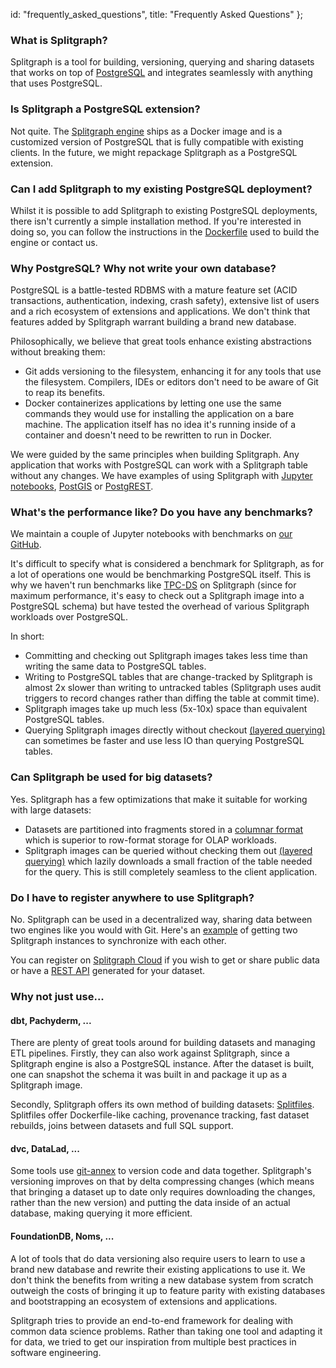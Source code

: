   id: "frequently_asked_questions",
  title: "Frequently Asked Questions"
};

### What is Splitgraph?

Splitgraph is a tool for building, versioning, querying and sharing datasets that works on top of [PostgreSQL](https://www.postgresql.org/) and integrates seamlessly with anything that uses PostgreSQL.

### Is Splitgraph a PostgreSQL extension?

Not quite. The [Splitgraph engine](../architecture/splitgraph_engine) ships as a Docker image and is a customized version of PostgreSQL that is fully compatible with existing clients. In the future, we might repackage Splitgraph as a PostgreSQL extension.

### Can I add Splitgraph to my existing PostgreSQL deployment?

Whilst it is possible to add Splitgraph to existing PostgreSQL deployments, there isn't currently
a simple installation method. If you're interested in doing so, you can follow the instructions
in the [Dockerfile](https://github.com/splitgraph/splitgraph/blob/master/engine/Dockerfile) used
to build the engine or contact us.

### Why PostgreSQL? Why not write your own database?

PostgreSQL is a battle-tested RDBMS with a mature feature set (ACID transactions, authentication,
indexing, crash safety), extensive list of users and a rich ecosystem of extensions and applications.
We don't think that features added by Splitgraph warrant building a brand new database.

Philosophically, we believe that great tools enhance existing abstractions without breaking them:

  * Git adds versioning to the filesystem, enhancing it for any tools that use the filesystem. Compilers,
    IDEs or editors don't need to be aware of Git to reap its benefits.
  * Docker containerizes applications by letting one use the same commands they would use
    for installing the application on a bare machine. The application itself has no idea it's running
    inside of a container and doesn't need to be rewritten to run in Docker.

We were guided by the same principles when building Splitgraph. Any application that works
with PostgreSQL can work with a Splitgraph table without any changes. We have examples of using
Splitgraph with [Jupyter notebooks](../integrating_splitgraph/jupyter_notebooks),
[PostGIS](../integrating_splitgraph/postgis) or [PostgREST](../splitgraph_cloud/publish_rest_api).

### What's the performance like? Do you have any benchmarks?

We maintain a couple of Jupyter notebooks with benchmarks on [our GitHub](https://github.com/splitgraph/splitgraph/tree/v0.1.0/examples/benchmarking).

It's difficult to specify what is considered a benchmark for Splitgraph, as for a lot of operations
one would be benchmarking PostgreSQL itself. This is why we haven't run benchmarks like [TPC-DS](http://www.tpc.org/tpcds/) on Splitgraph
(since for maximum performance, it's easy to check out a Splitgraph image into a PostgreSQL schema)
but have tested the overhead of various Splitgraph workloads over PostgreSQL.

In short:

  * Committing and checking out Splitgraph images takes less time than writing the same data to PostgreSQL tables.
  * Writing to PostgreSQL tables that are change-tracked by Splitgraph is almost 2x slower
    than writing to untracked tables (Splitgraph uses audit triggers to record changes rather than
    diffing the table at commit time).
  * Splitgraph images take up much less (5x-10x) space than equivalent PostgreSQL tables.
  * Querying Splitgraph images directly without checkout [(layered querying)](../large_datasets/layered_querying) can sometimes be faster and use less IO
  than querying PostgreSQL tables.

### Can Splitgraph be used for big datasets?

Yes. Splitgraph has a few optimizations that make it suitable for working with large datasets:

  * Datasets are partitioned into fragments stored in a [columnar format](../concepts/objects) which is
    superior to row-format storage for OLAP workloads.
  * Splitgraph images can be queried without checking them out [(layered querying)](../large_datasets/layered_querying) which lazily downloads a small fraction of the table needed for the query. This is still completely seamless to the client application.

### Do I have to register anywhere to use Splitgraph?

No. Splitgraph can be used in a decentralized way, sharing data between two engines like you would
with Git. Here's an [example](https://github.com/splitgraph/splitgraph/tree/master/examples/push-to-other-engine) of getting two Splitgraph instances to synchronize with each other.

You can register on [Splitgraph Cloud](../splitgraph_cloud/introduction) if you wish to
get or share public data or have a [REST API](../splitgraph_cloud/publish_rest_api) generated for your dataset.

### Why not just use...

#### dbt, Pachyderm, ...

There are plenty of great tools around for building datasets and managing ETL pipelines. Firstly,
they can also work against Splitgraph, since a Splitgraph engine is also a PostgreSQL instance.
After the dataset is built, one can snapshot the schema it was built in and package it up as a Splitgraph image.

Secondly, Splitgraph offers its own method of building datasets: [Splitfiles](../concepts/splitfiles). Splitfiles offer Dockerfile-like caching, provenance tracking, fast dataset rebuilds, joins between datasets and full SQL support.

#### dvc, DataLad, ...

Some tools use [git-annex](https://git-annex.branchable.com/) to version code and data together.
Splitgraph's versioning improves on that by delta compressing changes (which means that bringing
a dataset up to date only requires downloading the changes, rather than the new version) and putting
the data inside of an actual database, making querying it more efficient.

#### FoundationDB, Noms, ...

A lot of tools that do data versioning also require users to learn to use a brand new database
and rewrite their existing applications to use it. We don't think the benefits from writing a new
database system from scratch outweigh the costs of bringing it up to feature parity with existing
databases and bootstrapping an ecosystem of extensions and applications.

Splitgraph tries to provide an end-to-end framework for dealing with common data science problems.
Rather than taking one tool and adapting it for data, we tried to get our inspiration from multiple
best practices in software engineering.